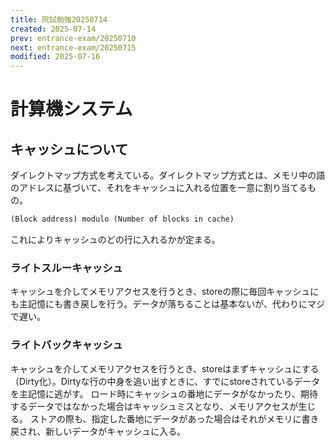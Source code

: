 ```yaml
---
title: 院試勉強20250714
created: 2025-07-14
prev: entrance-exam/20250710
next: entrance-exam/20250715
modified: 2025-07-16
---
```


# 計算機システム

## キャッシュについて
ダイレクトマップ方式を考えている。ダイレクトマップ方式とは、メモリ中の語のアドレスに基づいて、それをキャッシュに入れる位置を一意に割り当てるもの。

```txt
(Block address) modulo (Number of blocks in cache)
```

これによりキャッシュのどの行に入れるかが定まる。

### ライトスルーキャッシュ
キャッシュを介してメモリアクセスを行うとき、storeの際に毎回キャッシュにも主記憶にも書き戻しを行う。データが落ちることは基本ないが、代わりにマジで遅い。

### ライトバックキャッシュ
キャッシュを介してメモリアクセスを行うとき、storeはまずキャッシュにする（Dirty化）。Dirtyな行の中身を追い出すときに、すでにstoreされているデータを主記憶に逃がす。
ロード時にキャッシュの番地にデータがなかったり、期待するデータではなかった場合はキャッシュミスとなり、メモリアクセスが生じる。
ストアの際も、指定した番地にデータがあった場合はそれがメモリに書き戻され、新しいデータがキャッシュに入る。
